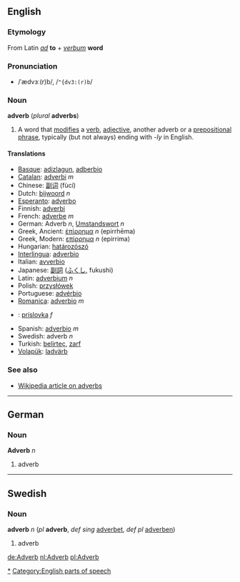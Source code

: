==English==
===Etymology===
From Latin ''[[ad]]'' '''to''' + ''[[verbum]]'' '''word'''

===Pronunciation===
*/ˈædvɜː(r)b/, /<tt>"{dv3:(r)b</tt>/

===Noun===
'''adverb''' (''plural'' '''adverbs''')

#A word that [[modify|modifies]] a [[verb]], [[adjective]], another adverb or a [[prepositional phrase]], typically (but not always) ending with ''-ly'' in English.

====Translations====
*[[Basque]]: [[adizlagun]], [[adberbio]]
*[[Catalan]]: [[adverbi]] ''m''
*Chinese: [[副词]] (fùcí)
*Dutch: [[bijwoord]] ''n''
*[[Esperanto]]: [[adverbo]]
*Finnish: [[adverbi]]
*French: [[adverbe]] ''m''
*German: Adverb ''n'', [[Umstandswort]] ''n''
*Greek, Ancient: [[ἐπίρρημα]] ''n'' (epirrhēma)
*Greek, Modern: [[επίρρημα]] ''n'' (epirrima)
*Hungarian: [[határozószó]]
*[[Interlingua]]: [[adverbio]]
*Italian: [[avverbio]]
*Japanese: [[副詞]] ([[ふくし]], fukushi)
*Latin: [[adverbium]] ''n''
*Polish: [[przysłówek]]
*Portuguese:  [[advérbio]]
*[[Romanica]]: [[adverbio]] ''m''
*{{sk}}: [[príslovka#Slovak|príslovka]] ''f''
*Spanish: [[adverbio]] ''m''
*Swedish: adverb ''n''
*Turkish: [[belirteç]], [[zarf]]
*[[Volapük]]: [[ladvärb]]

===See also===
*[[w:Adverb|Wikipedia article on adverbs]]

[[Category:English adverbs|*]]
[[Category:English parts of speech]]

----
==German==
===Noun===
'''Adverb''' ''n''

#adverb

----
==Swedish==
===Noun===
'''adverb''' ''n'' (''pl'' '''adverb''', ''def sing'' [[adverbet]], ''def pl'' [[adverben]])

#adverb

[[de:Adverb]]
[[nl:Adverb]]
[[pl:Adverb]]